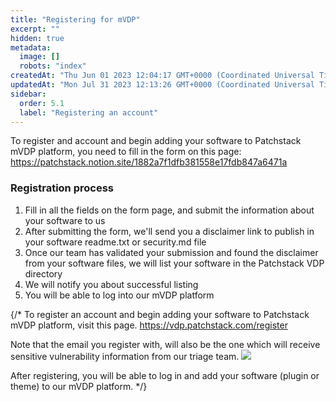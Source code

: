 ```yaml
---
title: "Registering for mVDP"
excerpt: ""
hidden: true
metadata: 
  image: []
  robots: "index"
createdAt: "Thu Jun 01 2023 12:04:17 GMT+0000 (Coordinated Universal Time)"
updatedAt: "Mon Jul 31 2023 12:13:26 GMT+0000 (Coordinated Universal Time)"
sidebar:
  order: 5.1
  label: "Registering an account"
---
```


To register and account and begin adding your software to Patchstack mVDP platform, you need to fill in the form on this page: https://patchstack.notion.site/1882a7f1dfb381558e17fdb847a6471a


### Registration process

1. Fill in all the fields on the form page, and submit the information about your software to us
2. After submitting the form, we'll send you a disclaimer link to publish in your software readme.txt or security.md file
3. Once our team has validated your submission and found the disclaimer from your software files, we will list your software in the Patchstack VDP directory
4. We will notify you about successful listing
4. You will be able to log into our mVDP platform

{/* To register an account and begin adding your software to Patchstack mVDP platform, visit this page.
https://vdp.patchstack.com/register


Note that the email you register with, will also be the one which will receive sensitive vulnerability information from our triage team.
![](@images/mvdp-registering.png)

After registering, you will be able to log in and add your software (plugin or theme) to our mVDP platform. */}
